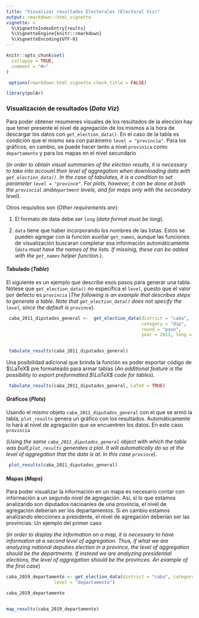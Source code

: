 ```yaml
---
title: "Visualizar resultados Electorales (Electoral Viz)"
output: rmarkdown::html_vignette
vignette: >
  %\VignetteIndexEntry{reults}
  %\VignetteEngine{knitr::rmarkdown}
  %\VignetteEncoding{UTF-8}
---
```


```r
knitr::opts_chunk$set(
  collapse = TRUE,
  comment = "#>"
)

 options(rmarkdown.html_vignette.check_title = FALSE)

```

```r
library(polAr)
```

### Visualización de resultados (*Data Viz*)

Para poder obtener resumenes visuales de los resultados de la elección hay que tener presente el nivel de agregación de los mismos a la hora de descargar los datos con `get_election_data()`. En el caso de la tabla es condición que el mismo sea con parámetro `level = "provincia"`. Para los gráficos, en cambio, se puede hacer tanto a nivel `provinica` como `departamento` y para los mapas en el nivel secundario

(*In order to obtain visual summaries of the election results, it is necessary to take into account their level of aggregation when downloading  data with `get_election_data()`. In the case of tabulates, it is a condition to set parameter `level = "province"`. For plots, however, it can be done at both the `provincial` and`department` levels, and for maps only with the secondary level*).

Otros requisitos son (*Other requirements are*): 

1. El formato de data debe ser `long` (*data format must be long*). 

2. `data` tiene que haber incorporando los nombres de las listas. Estos se pueden agregar con la función auxiliar `get_names`, aunque las funciones de visualización buscaran completar esa información automáticamente (*`data` must have the names of the lists. If missinig, these can be added with the `get_names` helper function.*). 


#### Tabulado (*Table*)

El siguiente es un ejemplo que describe esos pasos para generar una tabla. Nótese que `get_election_data()` no especifica el `level`, puesto que el valor por defecto es `provincia` 
(*The following is an example that describes steps to generate a table. Note that `get_election_data()` does not specify the `level`, since the default is `province`*). 


```r
  
 caba_2011_diputados_general <-  get_election_data(district = "caba", 
                                                   category = "dip", 
                                                   round = "paso", 
                                                   year = 2011, long = TRUE) 

 
 tabulate_results(caba_2011_diputados_general)
```


Una posibilidad adicional que brinda la función es poder exportar código de $\LaTeX$ pre formateado para armar tablas (*An additional feature is the possibility to export preformatted $\LaTeX$ code for tables*).

```r
 tabulate_results(caba_2011_diputados_general, LaTeX = TRUE)
```


#### Gráficos (*Plots*)

Usando el mismo objeto `caba_2011_diputados_general` con el que se armó la tabla, `plot_results` genera un gráfico con los resultados. Automáticamente lo hará al nivel de agregación que se encuentren los datos. En este caso `provincia`

(*Using the same `caba_2011_diputados_general` object with which the table was built,`plot_results` generates a plot. It will automatically do so at the level of aggregation that the data is at. In this case `province`*).



```r
 plot_results(caba_2011_diputados_general)
```

#### Mapas (*Maps*)


Para poder visualizar la información en un mapa es necesario contar con información a un segundo nivel de agregación. Así, si lo que estamos analizando son diputados nacioanles de una provincia, el nivel de agregación deberían ser los departamentos. Si en cambio estamos analizando elecciones a presidente, el nivel de agregación deberían ser las provincias. Un ejemplo del primer caso

(*In order to display the information on a map, it is necessary to have information at a second level of aggregation. Thus, if what we are analyzing  national deputies election in a province, the level of aggregation should be the departments. If instead we are analyzing presidential elections, the level of aggregation should be the provinces. An example of the first case*)



```r

caba_2019_departamento <- get_election_data(district = "caba", category = "dip", round = "gral", year = 2019,
                  level = "departamento")

caba_2019_departamento


map_results(caba_2019_departamento)

```
